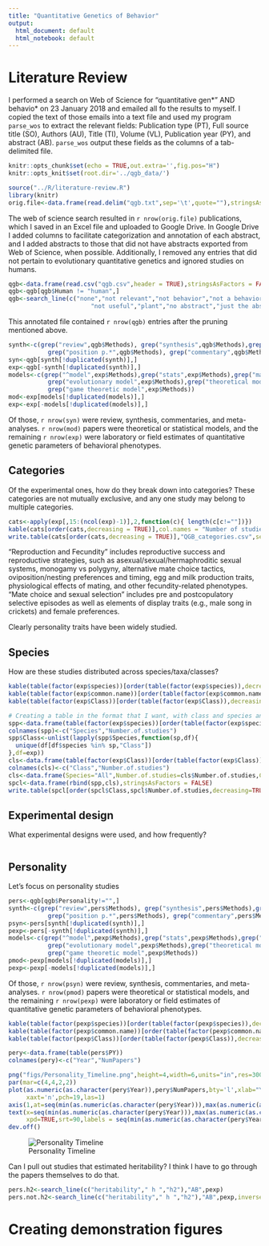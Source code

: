```yaml
---
title: "Quantitative Genetics of Behavior"
output:
  html_document: default
  html_notebook: default
---
```


# Literature Review

I performed a search on Web of Science for "quantitative gen$*$" AND behavio$*$ on 23 January 2018 and emailed all fo the results to myself. I copied the text of those emails into a text file and used my program `parse_wos` to extract the relevant fields: Publication type (PT), Full source title (SO), Authors (AU), Title (TI), Volume (VL), Publication year (PY), and abstract (AB). `parse_wos` output these fields as the columns of a tab-delimited file. 

```r
knitr::opts_chunk$set(echo = TRUE,out.extra='',fig.pos="H")
knitr::opts_knit$set(root.dir='../qgb_data/')
```
```r
source("../R/literature-review.R")
library(knitr)
orig.file<-data.frame(read.delim("qgb.txt",sep='\t',quote=""),stringsAsFactors = FALSE)
```

The web of science search resulted in `r nrow(orig.file)` publications, which I saved in an Excel file and uploaded to Google Drive. In Google Drive I added columns to facilitate categorization and annotation of each abstract, and I added abstracts to those that did not have abstracts exported from Web of Science, when possible. Additionally, I removed any entries that did not pertain to evolutionary quantitative genetics and ignored studies on humans.

```r
qgb<-data.frame(read.csv("qgb.csv",header = TRUE),stringsAsFactors = FALSE)
qgb<-qgb[qgb$Human != "human",]
qgb<-search_line(c("none","not relevant","not behavior","not a behavior","not quantitative genetics","meeting abstract",
                       "not useful","plant","no abstract","just the abstract"),"Relevance.to.article",qgb,inverse = TRUE)
```

This annotated file contained `r nrow(qgb)` entries after the pruning mentioned above. 

```r
synth<-c(grep("review",qgb$Methods), grep("synthesis",qgb$Methods),grep("meta.*analysis",qgb$Methods),
           grep("position p.*",qgb$Methods), grep("commentary",qgb$Methods), grep("intro.*issue",qgb$Methods))
syn<-qgb[synth[!duplicated(synth)],]
exp<-qgb[-synth[!duplicated(synth)],]
models<-c(grep("^model",exp$Methods),grep("stats",exp$Methods),grep("mathematical",exp$Methods),grep("statistical",exp$Methods),
           grep("evolutionary model",exp$Methods),grep("theoretical model",exp$Methods), grep("simulation model",exp$Methods),
           grep("game theoretic model",exp$Methods))
mod<-exp[models[!duplicated(models)],]
exp<-exp[-models[!duplicated(models)],]
```

Of those, `r nrow(syn)` were review, synthesis, commentaries, and meta-analyses. `r nrow(mod)` papers were theoretical or statistical models, and the remaining `r nrow(exp)` were laboratory or field estimates of quantitative genetic parameters of behavioral phenotypes. 

## Categories

Of the experimental ones, how do they break down into categories? These categories are not mutually exclusive, and any one study may belong to multiple categories.

```r
cats<-apply(exp[,15:(ncol(exp)-1)],2,function(c){ length(c[c!=""])})
kable(cats[order(cats,decreasing = TRUE)],col.names = "Number of studies")
write.table(cats[order(cats,decreasing = TRUE)],"QGB_categories.csv",sep=",")
```

"Reproduction and Fecundity" includes reproductive success and reproductive strategies, such as asexual/sexual/hermaphroditic sexual systems, monogamy vs polygyny, alternative mate choice tactics, oviposition/nesting preferences and timing, egg and milk production traits, physiological effects of mating, and other fecundity-related phenotypes. "Mate choice and sexual selection" includes pre and postcopulatory selective episodes as well as elements of display traits (e.g., male song in crickets) and female preferences. 

Clearly personality traits have been widely studied.

## Species

How are these studies distributed across species/taxa/classes?

```r
kable(table(factor(exp$species))[order(table(factor(exp$species)),decreasing = TRUE)],col.names = c("Species name","Number of studies"))
kable(table(factor(exp$common.name))[order(table(factor(exp$common.name)),decreasing = TRUE)],col.names = c("Common name","Number of studies"))
kable(table(factor(exp$Class))[order(table(factor(exp$Class)),decreasing = TRUE)],col.names = c("Class","Number of studies"))

# Creating a table in the format that I want, with class and species and number of studies.
spp<-data.frame(table(factor(exp$species))[order(table(factor(exp$species)),decreasing = TRUE)])
colnames(spp)<-c("Species","Number.of.studies")
spp$Class<-unlist(lapply(spp$Species,function(sp,df){
  unique(df[df$species %in% sp,"Class"])
},df=exp))
cls<-data.frame(table(factor(exp$Class))[order(table(factor(exp$Class)),decreasing = TRUE)])
colnames(cls)<-c("Class","Number.of.studies")
cls<-data.frame(Species="All",Number.of.studies=cls$Number.of.studies,Class=cls$Class,stringsAsFactors = FALSE)
spcl<-data.frame(rbind(spp,cls),stringsAsFactors = FALSE)
write.table(spcl[order(spcl$Class,spcl$Number.of.studies,decreasing=TRUE),c(3,1,2)],"qgbSpeciesClass.csv",row.names=FALSE,sep=",")

```

## Experimental design

What experimental designs were used, and how frequently?

```r


```

## Personality

Let's focus on personality studies

```r
pers<-qgb[qgb$Personality!="",]
synth<-c(grep("review",pers$Methods), grep("synthesis",pers$Methods),grep("meta.*analysis",pers$Methods),
           grep("position p.*",pers$Methods), grep("commentary",pers$Methods), grep("intro.*issue",pers$Methods))
psyn<-pers[synth[!duplicated(synth)],]
pexp<-pers[-synth[!duplicated(synth)],]
models<-c(grep("^model",pexp$Methods),grep("stats",pexp$Methods),grep("mathematical",pexp$Methods),grep("statistical",pexp$Methods),
           grep("evolutionary model",pexp$Methods),grep("theoretical model",pexp$Methods), grep("simulation model",pexp$Methods),
           grep("game theoretic model",pexp$Methods))
pmod<-pexp[models[!duplicated(models)],]
pexp<-pexp[-models[!duplicated(models)],]

```

Of those, `r nrow(psyn)` were review, synthesis, commentaries, and meta-analyses. `r nrow(pmod)` papers were theoretical or statistical models, and the remaining `r nrow(pexp)` were laboratory or field estimates of quantitative genetic parameters of behavioral phenotypes. 

```r
kable(table(factor(pexp$species))[order(table(factor(pexp$species)),decreasing = TRUE)],col.names = c("Species name","Number of studies"))
kable(table(factor(pexp$common.name))[order(table(factor(pexp$common.name)),decreasing = TRUE)],col.names = c("Common name","Number of studies"))
kable(table(factor(pexp$Class))[order(table(factor(pexp$Class)),decreasing = TRUE)],col.names = c("Class","Number of studies"))
```

```r
pery<-data.frame(table(pers$PY))
colnames(pery)<-c("Year","NumPapers")

png("figs/Personality_Timeline.png",height=4,width=6,units="in",res=300)
par(mar=c(4,4,2,2))
plot(as.numeric(as.character(pery$Year)),pery$NumPapers,bty='l',xlab="Year",ylab="Number of Papers",
     xaxt='n',pch=19,las=1)
axis(1,at=seq(min(as.numeric(as.character(pery$Year))),max(as.numeric(as.character(pery$Year)))),labels = NA)
text(x=seq(min(as.numeric(as.character(pery$Year))),max(as.numeric(as.character(pery$Year))),3),y=-1.25,
     xpd=TRUE,srt=90,labels = seq(min(as.numeric(as.character(pery$Year))),max(as.numeric(as.character(pery$Year))),3))
dev.off()
```

![Personality Timeline](../qgb_data/figs/Personality_Timeline.png)

Can I pull out studies that estimated heritability? I think I have to go through the papers themselves to do that.

```r
pers.h2<-search_line(c("heritability"," h ","h2"),"AB",pexp)
pers.not.h2<-search_line(c("heritability"," h ","h2"),"AB",pexp,inverse = TRUE)

```

# Creating demonstration figures

